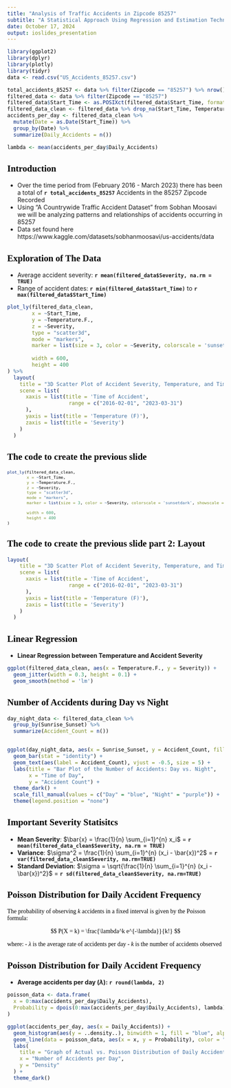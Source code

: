 ```yaml
---
title: "Analysis of Traffic Accidents in Zipcode 85257"
subtitle: "A Statistical Approach Using Regression and Estimation Techniques"
date: October 17, 2024
output: ioslides_presentation
---
```


<style type="text/css">
body p, div, h1, h2, h3, h4, h5 {
color: black !important;
font-family: Modern Computer Roman;
}
slides > slide.title-slide hgroup h1 {
color: black !important;
}
h2 {
color: black !important; 
}
</style>

```r


library(ggplot2)
library(dplyr)
library(plotly)
library(tidyr)
data <- read.csv("US_Accidents_85257.csv")

total_accidents_85257 <- data %>% filter(Zipcode == "85257") %>% nrow()
filtered_data <- data %>% filter(Zipcode == "85257")
filtered_data$Start_Time <- as.POSIXct(filtered_data$Start_Time, format="%Y-%m-%d %H:%M:%S")
filtered_data_clean <- filtered_data %>% drop_na(Start_Time, Temperature.F., Severity)
accidents_per_day <- filtered_data_clean %>%
  mutate(Date = as.Date(Start_Time)) %>%
  group_by(Date) %>%
  summarize(Daily_Accidents = n())

lambda <- mean(accidents_per_day$Daily_Accidents)
```




## Introduction
- Over the time period from (February 2016 - March 2023) there has been a total of **`r total_accidents_85257`** Accidents in the 85257 Zipcode Recorded
- Using "A Countrywide Traffic Accident Dataset" from Sobhan Moosavi we will be analyzing patterns and relationships of accidents occurring in 85257
- Data set found here https://www.kaggle.com/datasets/sobhanmoosavi/us-accidents/data

## Exploration of The Data

- Average accident severity: **`r mean(filtered_data$Severity, na.rm = TRUE)`**
- Range of accident dates: **`r min(filtered_data$Start_Time)`** to **`r max(filtered_data$Start_Time)`**

```r
plot_ly(filtered_data_clean, 
        x = ~Start_Time, 
        y = ~Temperature.F., 
        z = ~Severity, 
        type = "scatter3d", 
        mode = "markers", 
        marker = list(size = 3, color = ~Severity, colorscale = 'sunsetdark', showscale = TRUE),
  
        width = 600,
        height = 400
) %>%
  layout(
    title = "3D Scatter Plot of Accident Severity, Temperature, and Time of Accident in Zipcode 85257",
    scene = list(
      xaxis = list(title = 'Time of Accident',
                    range = c("2016-02-01", "2023-03-31")
      ),
      yaxis = list(title = 'Temperature (F)'),
      zaxis = list(title = 'Severity')
    )
  )

```


## The code to create the previous slide



<font size="1">
```r

plot_ly(filtered_data_clean, 
        x = ~Start_Time, 
        y = ~Temperature.F., 
        z = ~Severity, 
        type = "scatter3d", 
        mode = "markers", 
        marker = list(size = 3, color = ~Severity, colorscale = 'sunsetdark', showscale = TRUE),
  
        width = 600,
        height = 400
)

```
</font>

## The code to create the previous slide part 2: Layout
```r
layout(
    title = "3D Scatter Plot of Accident Severity, Temperature, and Time of Accident in Zipcode 85257",
    scene = list(
      xaxis = list(title = 'Time of Accident',
                    range = c("2016-02-01", "2023-03-31")
      ),
      yaxis = list(title = 'Temperature (F)'),
      zaxis = list(title = 'Severity')
    )
  )
```
## Linear Regression

- **Linear Regression between Temperature and Accident Severity**
```r
ggplot(filtered_data_clean, aes(x = Temperature.F., y = Severity)) +
  geom_jitter(width = 0.3, height = 0.1) +
  geom_smooth(method = 'lm')
```


## Number of Accidents during Day vs Night

```r
day_night_data <- filtered_data_clean %>%
  group_by(Sunrise_Sunset) %>%
  summarize(Accident_Count = n())


ggplot(day_night_data, aes(x = Sunrise_Sunset, y = Accident_Count, fill = Sunrise_Sunset)) +
  geom_bar(stat = "identity") +
  geom_text(aes(label = Accident_Count), vjust = -0.5, size = 5) +
  labs(title = "Bar Plot of the Number of Accidents: Day vs. Night",
       x = "Time of Day",
       y = "Accident Count") +
  theme_dark() +
  scale_fill_manual(values = c("Day" = "blue", "Night" = "purple")) +
  theme(legend.position = "none")
```

## Important Severity Statisitcs

- **Mean Severity**: $\bar{x} = \frac{1}{n} \sum_{i=1}^{n} x_i$ = **`r mean(filtered_data_clean$Severity, na.rm = TRUE)`**
- **Variance**: $\sigma^2 = \frac{1}{n} \sum_{i=1}^{n} (x_i - \bar{x})^2$ = **`r var(filtered_data_clean$Severity, na.rm=TRUE)`**
- **Standard Deviation**: $\sigma = \sqrt{\frac{1}{n} \sum_{i=1}^{n} (x_i - \bar{x})^2}$ = **`r sd(filtered_data_clean$Severity, na.rm=TRUE)`**

## Poisson Distribution for Daily Accident Frequency

The probability of observing $k$ accidents in a fixed interval is given by the Poisson formula:

$$
P(X = k) = \frac{\lambda^k e^{-\lambda}}{k!}
$$

where:
- $\lambda$ is the average rate of accidents per day
- $k$ is the number of accidents observed


## Poisson Distribution for Daily Accident Frequency
- **Average accidents per day ($\lambda$): `r round(lambda, 2)`**

```r


poisson_data <- data.frame(
  x = 0:max(accidents_per_day$Daily_Accidents),
  Probability = dpois(0:max(accidents_per_day$Daily_Accidents), lambda)
)

ggplot(accidents_per_day, aes(x = Daily_Accidents)) +
  geom_histogram(aes(y = ..density..), binwidth = 1, fill = "blue", alpha = 0.5) +
  geom_line(data = poisson_data, aes(x = x, y = Probability), color = "red", linewidth = 1.3) +
  labs(
    title = "Graph of Actual vs. Poisson Distribution of Daily Accidents",
    x = "Number of Accidents per Day",
    y = "Density"
  ) +
  theme_dark()
```

